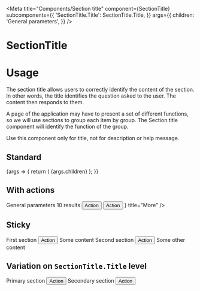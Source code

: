 
<Meta
  title="Components/Section title"
  component={SectionTitle}
  subcomponents={{
    'SectionTitle.Title': SectionTitle.Title,
  }}
  args={{
    children: 'General parameters',
  }}
/>

# SectionTitle

# Usage

The section title allows users to correctly identify the content of the section. In other words, the title identifies the question asked to the user. The content then responds to them.

A page of the application may have to present a set of different functions, so we will use sections to group each item by group. The Section title component will identify the function of the group.

Use this component only for title, not for description or help message.

## Standard

<Canvas>
  <Story name="Standard">
    {args => {
      return (
        <SectionTitle>
          <SectionTitle.Title>{args.children}</SectionTitle.Title>
        </SectionTitle>
      );
    }}
  </Story>
</Canvas>

<ArgsTable story="Standard" />

## With actions

<Canvas>
  <Story name="Actions">
    <SectionTitle>
      <SectionTitle.Title>General parameters</SectionTitle.Title>
      <SectionTitle.Spacer />
      <SectionTitle.Information>10 results</SectionTitle.Information>
      <SectionTitle.Separator />
      <Button>Action</Button>
      <Button>Action</Button>
      <IconButton icon={<MoreIcon />} title="More" />
    </SectionTitle>
  </Story>
</Canvas>

## Sticky

<Canvas>
  <Story name="Sticky">
    <Scrollable height={300}>
      <SectionTitle sticky={0}>
        <SectionTitle.Title>First section</SectionTitle.Title>
        <SectionTitle.Spacer />
        <Button>Action</Button>
      </SectionTitle>
      <Content height={400}>Some content</Content>
      <SectionTitle sticky={0}>
        <SectionTitle.Title>Second section</SectionTitle.Title>
        <SectionTitle.Spacer />
        <Button>Action</Button>
      </SectionTitle>
      <Content height={400}>Some other content</Content>
    </Scrollable>
  </Story>
</Canvas>

## Variation on `SectionTitle.Title` level

<Canvas>
  <Story name="Title level">
    <SectionTitle>
      <SectionTitle.Title>Primary section</SectionTitle.Title>
      <SectionTitle.Spacer />
      <Button>Action</Button>
    </SectionTitle>
    <SectionTitle>
      <SectionTitle.Title level="secondary">Secondary section</SectionTitle.Title>
      <SectionTitle.Spacer />
      <Button>Action</Button>
    </SectionTitle>
  </Story>
</Canvas>
